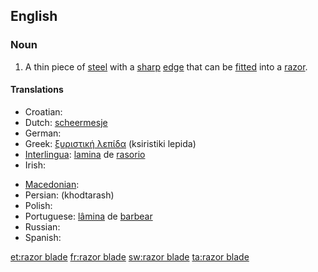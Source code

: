 ==English==

===Noun===
{{en-noun}}

# A thin piece of [[steel]] with a [[sharp]] [[edge]] that can be [[fitted]] into a [[razor]].

====Translations====
{{trans-top|razor blade}}
* Croatian: {{t|hr|žilet|m}}
* Dutch: [[scheermesje]] {{n}}
* German: {{t+|de|Rasierklinge|f}}
* Greek: [[ξυριστική λεπίδα]] (ksiristiki lepida) {{f}}
* [[Interlingua]]: [[lamina]] de [[rasorio]]
* Irish: {{t|ga|lann rásúir|f}}
{{trans-mid}}
* [[Macedonian]]: {{t|mk|жилет|m|tr=žilét|sc=Cyrl|xs=Macedonian}}
* Persian: {{fa-Arab|[[خودتراش]]}} (khodtarash)
* Polish: {{t+|pl|żyletka|f}}
* Portuguese: [[lâmina]] de [[barbear]] {{f}}
* Russian: {{t+|ru|лезвие|n|sc=Cyrl}}
* Spanish: {{t+|es|cuchilla|f}}
{{trans-bottom}}

[[et:razor blade]]
[[fr:razor blade]]
[[sw:razor blade]]
[[ta:razor blade]]
